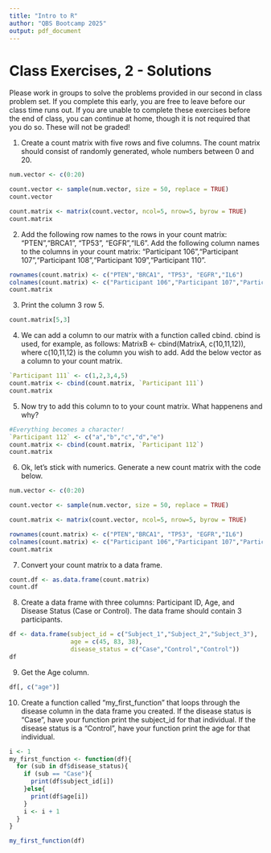 ```yaml
---
title: "Intro to R"
author: "QBS Bootcamp 2025"
output: pdf_document
---
```


# Class Exercises, 2 - Solutions

Please work in groups to solve the problems provided in our second in class problem set. If you complete this early, you are free to leave before our class time runs out. If you are unable to complete these exercises before the end of class, you can continue at home, though it is not required that you do so. These will not be graded!

1) Create a count matrix with five rows and five columns. The count matrix should consist of randomly generated, whole numbers between 0 and 20. 
```r
num.vector <- c(0:20)

count.vector <- sample(num.vector, size = 50, replace = TRUE)
count.vector

count.matrix <- matrix(count.vector, ncol=5, nrow=5, byrow = TRUE)
count.matrix
```

2) Add the following row names to the rows in your count matrix: "PTEN","BRCA1", "TP53", "EGFR","IL6". Add the following column names to the columns in your count matrix: "Participant 106","Participant 107","Participant 108","Participant 109","Participant 110".
```r
rownames(count.matrix) <- c("PTEN","BRCA1", "TP53", "EGFR","IL6")
colnames(count.matrix) <- c("Participant 106","Participant 107","Participant 108","Participant 109","Participant 110")
count.matrix
```

3) Print the column 3 row 5.
```r
count.matrix[5,3]
```

4) We can add a column to our matrix with a function called cbind. cbind is used, for example, as follows: MatrixB <- cbind(MatrixA, c(10,11,12)), where c(10,11,12) is the column you wish to add. Add the below vector as a column to your count matrix.
```r
`Participant 111` <- c(1,2,3,4,5)
count.matrix <- cbind(count.matrix, `Participant 111`)
count.matrix
```

5) Now try to add this column to to your count matrix. What happenens and why?
```r
#Everything becomes a character! 
`Participant 112` <- c("a","b","c","d","e")
count.matrix <- cbind(count.matrix, `Participant 112`)
count.matrix
```

6) Ok, let's stick with numerics. Generate a new count matrix with the code below.
```r
num.vector <- c(0:20)

count.vector <- sample(num.vector, size = 50, replace = TRUE)

count.matrix <- matrix(count.vector, ncol=5, nrow=5, byrow = TRUE)

rownames(count.matrix) <- c("PTEN","BRCA1", "TP53", "EGFR","IL6")
colnames(count.matrix) <- c("Participant 106","Participant 107","Participant 108","Participant 109","Participant 110")
count.matrix
```

7) Convert your count matrix to a data frame.
```r
count.df <- as.data.frame(count.matrix)
count.df
```

8) Create a data frame with three columns: Participant ID, Age, and Disease Status (Case or Control). The data frame should contain 3 participants.
```r
df <- data.frame(subject_id = c("Subject_1","Subject_2","Subject_3"),
                 age = c(45, 83, 38),
                 disease_status = c("Case","Control","Control"))
df
```

9) Get the Age column.
```r
df[, c("age")]
```

10) Create a function called "my_first_function" that loops through the disease column in the data frame you created. If the disease status is "Case", have your function print the subject_id for that individual. If the disease status is a "Control", have your function print the age for that individual.
```r
i <- 1
my_first_function <- function(df){
  for (sub in df$disease_status){
    if (sub == "Case"){
      print(df$subject_id[i])
    }else{
      print(df$age[i])
    }
    i <- i + 1
  }
}

my_first_function(df)
```